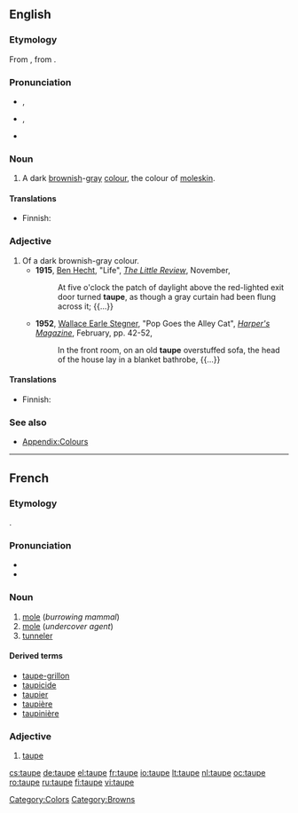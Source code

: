 ==English==

===Etymology===
From {{etyl|fr}} {{term|taupe|lang=fr}}, from {{etyl|la|en}} {{term|talpa||lang=la|[[mole]]}}.

===Pronunciation===
* {{a|UK}} {{IPA|/təʊp/}}, {{SAMPA|/t@Up/}}
* {{a|US}} {{IPA|/toʊp/}}, {{SAMPA|/toUp/}}
* {{audio|en-us-taupe.ogg|Audio (US)}}

===Noun===
{{en-noun}}

#A dark [[brown]]ish-[[gray]] [[color|colour]], the colour of [[moleskin]].
#:{{colour panel|2=483C32}}

====Translations====
{{trans-top|a dark brownish-gray colour}}
*Finnish: {{t-|fi|harmaanruskea}}
{{trans-mid}}
{{trans-bottom}}

===Adjective===
{{en-adj}}
# Of a dark brownish-gray colour.
#*'''1915''', [[w:Ben Hecht|Ben Hecht]], "Life", ''[[w:The Little Review|The Little Review]]'', November,
#*:At five o'clock the patch of daylight above the red-lighted exit door turned '''taupe''', as though a gray curtain had been flung across it; {{...}}
#*'''1952''', [[w:Wallace Earle Stegner|Wallace Earle Stegner]], "Pop Goes the Alley Cat", ''[[w:Harper's Magazine|Harper's Magazine]]'', February, pp. 42-52,
#*:In the front room, on an old '''taupe''' overstuffed sofa, the head of the house lay in a blanket bathrobe, {{...}}

====Translations====
{{trans-top|of a dark brownish-gray colour}}
*Finnish: {{t-|fi|harmaanruskea}}
{{trans-mid}}
{{trans-bottom}}

===See also===
*[[Appendix:Colours]]

[[Category:Colors]]
[[Category:Browns]]

----

==French==
===Etymology===
{{etyl|la|fr}} {{term|talpa}}.

===Pronunciation===
*{{IPA|/top/|lang=fr}}
*{{audio|Fr-taupe-ca-Montréal.ogg|audio (CA)}}

===Noun===
{{fr-noun|f}}

# [[mole]] (''burrowing mammal'')
# [[mole]] (''undercover agent'')
# [[tunneler]]

====Derived terms====
* [[taupe-grillon]]
* [[taupicide]]
* [[taupier]]
* [[taupière]]
* [[taupinière]]

===Adjective===
{{fr-adj-mf}}

# [[#English|taupe]]

[[cs:taupe]]
[[de:taupe]]
[[el:taupe]]
[[fr:taupe]]
[[io:taupe]]
[[lt:taupe]]
[[nl:taupe]]
[[oc:taupe]]
[[ro:taupe]]
[[ru:taupe]]
[[fi:taupe]]
[[vi:taupe]]